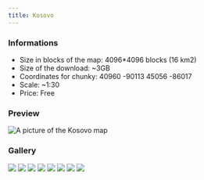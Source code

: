 ---
title: Kosovo
---


### Informations
* Size in blocks of the map: 4096*4096 blocks (16 km2)
* Size of the download: ~3GB
* Coordinates for chunky: 40960 -90113 45056 -86017
* Scale: ~1:30
* Price: Free

### Preview
<img src="/img/maps/previews/europe/kosovo.webp" alt="A picture of the Kosovo map"></img>  

### Gallery
<Slider dots arrows={false} infinite slidesToShow={1} slidesToScroll={1} pauseOnHover speed={500} autoplay autoplaySpeed={3000}>
    <img src="/img/maps/gallery/europe/kosovo/0.webp"></img>
    <img src="/img/maps/gallery/europe/kosovo/1.webp"></img>
    <img src="/img/maps/gallery/europe/kosovo/2.webp"></img>
    <img src="/img/maps/gallery/europe/kosovo/3.webp"></img>
    <img src="/img/maps/gallery/europe/kosovo/4.webp"></img>
    <img src="/img/maps/gallery/europe/kosovo/5.webp"></img>
    <img src="/img/maps/gallery/europe/kosovo/6.webp"></img>
    <img src="/img/maps/gallery/europe/kosovo/7.webp"></img>
</Slider>